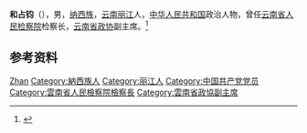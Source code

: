 '''和占钧'''（{{bd|1946年|6月}}），男，[[纳西族|纳西族]]，[[云南|云南]][[丽江|丽江]]人，[[中华人民共和国|中华人民共和国]]政治人物，曾任[[云南省人民检察院|云南省人民检察院]]检察长，[[云南省政协|云南省政协]]副主席。<ref>{{Cite book|title=中华人民共和国职官志|author=何虎生, 李耀东, 向常福主编|publisher=中国社会出版社|year=2003|isbn=9787800883934|location=北京|pages=}}</ref>

== 参考资料 ==
{{reflist}}

{{中国人物小作品}}

{{Authority control}}
{{DEFAULTSORT:He和}}
[[Category:和姓|Zhan]]
[[Category:納西族人|Category:納西族人]]
[[Category:丽江人|Category:丽江人]]
[[Category:中国共产党党员|Category:中国共产党党员]]
[[Category:雲南省人民檢察院檢察長|Category:雲南省人民檢察院檢察長]]
[[Category:雲南省政協副主席|Category:雲南省政協副主席]]